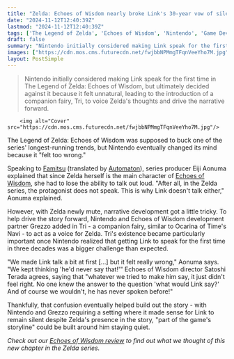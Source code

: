 ```yaml
---
title: "Zelda: Echoes of Wisdom nearly broke Link's 30-year vow of silence, but Nintendo decided to keep him mute because no one knew what he would say"
date: "2024-11-12T12:40:39Z"
lastmod: "2024-11-12T12:40:39Z"
tags: ['The Legend of Zelda', 'Echoes of Wisdom', 'Nintendo', 'Game Development', 'Action Adventure', 'Game Design']
draft: false
summary: "Nintendo initially considered making Link speak for the first time in The Legend of Zelda: Echoes of Wisdom, but ultimately decided against it because it felt unnatural, leading to the introduction of a companion fairy, Tri, to voice Zelda's thoughts and drive the narrative forward."
images: ["https://cdn.mos.cms.futurecdn.net/fwjbbNPMmgTFqnVeeYho7M.jpg"]
layout: PostSimple
---
```

> Nintendo initially considered making Link speak for the first time in The Legend of Zelda: Echoes of Wisdom, but ultimately decided against it because it felt unnatural, leading to the introduction of a companion fairy, Tri, to voice Zelda's thoughts and drive the narrative forward.


        <img alt="Cover" src="https://cdn.mos.cms.futurecdn.net/fwjbbNPMmgTFqnVeeYho7M.jpg"/>
        
The Legend of Zelda: Echoes of Wisdom was supposed to buck one of the series' longest-running trends, but Nintendo eventually changed its mind because it "felt too wrong."

Speaking to [Famitsu](https://www.famitsu.com/article/202411/23485) (translated by [Automaton](https://automaton-media.com/en/news/legend-of-zelda-devs-tried-to-make-link-talk-for-the-first-time-in-echoes-of-wisdom-but-it-felt-too-wrong/)), series producer Eiji Aonuma explained that since Zelda herself is the main character of [Echoes of Wisdom](https://www.gamesradar.com/games/the-legend-of-zelda/the-legend-of-zelda-echoes-of-wisdom-guide/), she had to lose the ability to talk out loud. "After all, in the Zelda series, the protagonist does not speak. This is why Link doesn't talk either," Aonuma explained.

However, with Zelda newly mute, narrative development got a little tricky. To help drive the story forward, Nintendo and Echoes of Wisdom development partner Grezzo added in Tri - a companion fairy, similar to Ocarina of Time's Navi - to act as a voice for Zelda. Tri's existence became particularly important once Nintendo realized that getting Link to speak for the first time in three decades was a bigger challenge than expected.

"We made Link talk a bit at first [...] but it felt really wrong," Aonuma says. "We kept thinking 'he'd never say that!'" Echoes of Wisdom director Satoshi Terada agrees, saying that "whatever we tried to make him say, it just didn't feel right. No one knew the answer to the question 'what would Link say?' And of course we wouldn't, he has never spoken before!"

Thankfully, that confusion eventually helped build out the story - with Nintendo and Grezzo requiring a setting where it made sense for Link to remain silent despite Zelda's presence in the story, "part of the game's storyline" could be built around him staying quiet.

*Check out our *[<em>Echoes of Wisdom review</em>](https://www.gamesradar.com/games/the-legend-of-zelda/the-legend-of-zelda-echoes-of-wisdom-review/)* to find out what we thought of this new chapter in the Zelda series.*
        